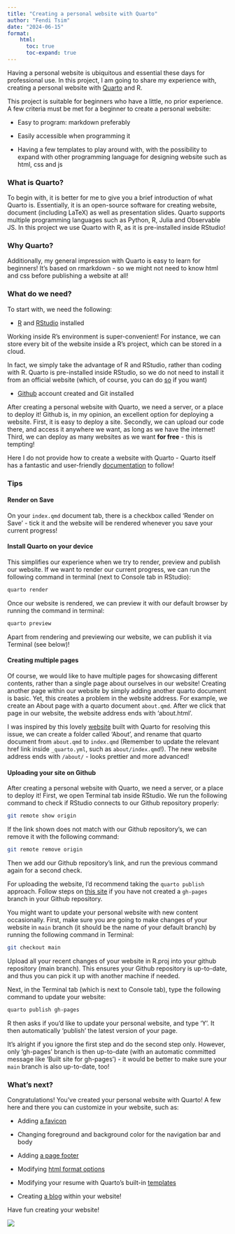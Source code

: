 ```yaml
---
title: "Creating a personal website with Quarto"
author: "Fendi Tsim"
date: "2024-06-15"
format: 
    html:
      toc: true
      toc-expand: true
---
```


::: justify
Having a personal website is ubiquitous and essential these days for professional use. In this project, I am going to share my experience with, creating a personal website with [Quarto](https://quarto.org/) and R.

This project is suitable for beginners who have a little, no prior experience. A few criteria must be met for a beginner to create a personal website:

-   Easy to program: markdown preferably

-   Easily accessible when programming it

-   Having a few templates to play around with, with the possibility to expand with other programming language for designing website such as html, css and js

### What is Quarto?

To begin with, it is better for me to give you a brief introduction of what Quarto is. Essentially, it is an open-source software for creating website, document (including LaTeX) as well as presentation slides. Quarto supports multiple programming languages such as Python, R, Julia and Observable JS. In this project we use Quarto with R, as it is pre-installed inside RStudio!

### Why Quarto?

Additionally, my general impression with Quarto is easy to learn for beginners! It's based on rmarkdown - so we might not need to know html and css before publishing a website at all!

### What do we need?

To start with, we need the following:

-   [R](https://www.r-project.org) and [RStudio](https://posit.co/download/rstudio-desktop/) installed

Working inside R's environment is super-convenient! For instance, we can store every bit of the website inside a R's project, which can be stored in a cloud.

In fact, we simply take the advantage of R and RStudio, rather than coding with R. Quarto is pre-installed inside RStudio, so we do not need to install it from an official website (which, of course, you can do [so](https://quarto.org/docs/download/) if you want)

-   [Github](https://github.com) account created and Git installed

After creating a personal website with Quarto, we need a server, or a place to deploy it! Github is, in my opinion, an excellent option for deploying a website. First, it is easy to deploy a site. Secondly, we can upload our code there, and access it anywhere we want, as long as we have the internet! Third, we can deploy as many websites as we want **for free** - this is tempting!

Here I do not provide how to create a website with Quarto - Quarto itself has a fantastic and user-friendly [documentation](https://quarto.org/docs/websites/) to follow!

### Tips

#### Render on Save

On your `index.qmd` document tab, there is a checkbox called 'Render on Save' - tick it and the website will be rendered whenever you save your current progress!

#### Install Quarto on your device

This simplifies our experience when we try to render, preview and publish our website. If we want to render our current progress, we can run the following command in terminal (next to Console tab in RStudio):

``` bash
quarto render
```

Once our website is rendered, we can preview it with our default browser by running the command in terminal:

``` bash
quarto preview
```

Apart from rendering and previewing our website, we can publish it via Terminal (see below)!

#### Creating multiple pages

Of course, we would like to have multiple pages for showcasing different contents, rather than a single page about ourselves in our website! Creating another page within our website by simply adding another quarto document is basic. Yet, this creates a problem in the website address. For example, we create an About page with a quarto document `about.qmd`. After we click that page in our website, the website address ends with 'about.html'.

I was inspired by this lovely [website](https://beamilz.com/) built with Quarto for resolving this issue, we can create a folder called 'About', and rename that quarto document from `about.qmd` to `index.qmd` (Remember to update the relevant href link inside `_quarto.yml`, such as `about/index.qmd`!). The new website address ends with `/about/` - looks prettier and more advanced!

#### Uploading your site on Github

After creating a personal website with Quarto, we need a server, or a place to deploy it! First, we open Terminal tab inside RStudio. We run the following command to check if RStudio connects to our Github repository properly:

``` bash
git remote show origin
```

If the link shown does not match with our Github repository's, we can remove it with the following command:

``` bash
git remote remove origin
```

Then we add our Github repository's link, and run the previous command again for a second check.

For uploading the website, I'd recommend taking the `quarto publish` approach. Follow steps on [this site](https://quarto.org/docs/publishing/github-pages.html#publish-command) if you have not created a `gh-pages` branch in your Github repository.

You might want to update your personal website with new content occasionally. First, make sure you are going to make changes of your website in `main` branch (it should be the name of your default branch) by running the following command in Terminal:

``` bash
git checkout main
```

Upload all your recent changes of your website in R.proj into your github repository (main branch). This ensures your Github repository is up-to-date, and thus you can pick it up with another machine if needed.

Next, in the Terminal tab (which is next to Console tab), type the following command to update your website:

``` bash
quarto publish gh-pages
```

R then asks if you'd like to update your personal website, and type 'Y'. It then automatically 'publish' the latest version of your page.

It's alright if you ignore the first step and do the second step only. However, only 'gh-pages' branch is then up-to-date (with an automatic committed message like 'Built site for gh-pages') - it would be better to make sure your `main` branch is also up-to-date, too!

### What's next?

Congratulations! You've created your personal website with Quarto! A few here and there you can customize in your website, such as:

-   Adding [a favicon](https://quarto.org/docs/websites/website-tools.html#favicon)

-   Changing foreground and background color for the navigation bar and body

-   Adding [a page footer](https://quarto.org/docs/websites/website-tools.html#favicon)

-   Modifying [html format options](https://quarto.org/docs/reference/formats/html.html#format-options)

-   Modifying your resume with Quarto's built-in [templates](https://quarto.org/docs/websites/website-about.html#templates)

-   Creating [a blog](https://quarto.org/docs/websites/website-blog.html#quick-start) within your website!

Have fun creating your website!
:::
![](/img/creating-a-personal-website-with-quarto.png){fig-align="center"}
